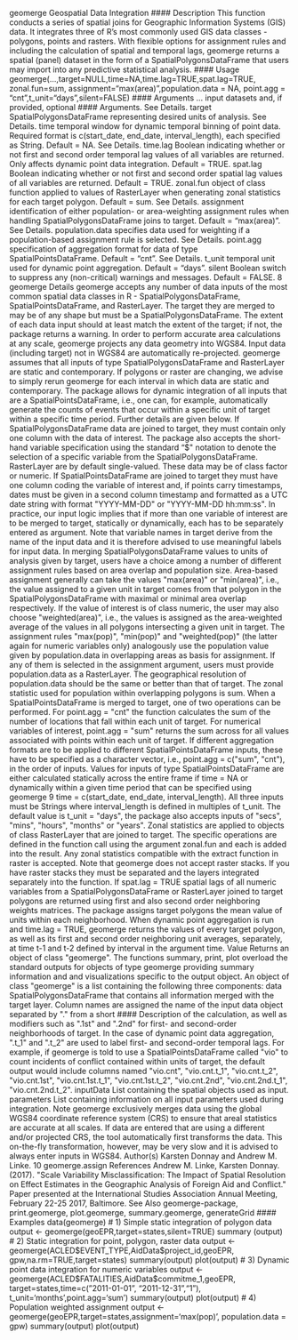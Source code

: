 
geomerge Geospatial Data Integration
#### Description
This function conducts a series of spatial joins for Geographic Information Systems (GIS) data. It
integrates three of R’s most commonly used GIS data classes - polygons, points and rasters. With
flexible options for assignment rules and including the calculation of spatial and temporal lags,
geomerge returns a spatial (panel) dataset in the form of a SpatialPolygonsDataFrame that users
may import into any predictive statistical analysis.
#### Usage
geomerge(...,target=NULL,time=NA,time.lag=TRUE,spat.lag=TRUE,
zonal.fun=sum, assignment="max(area)",population.data = NA,
point.agg = "cnt",t_unit="days",silent=FALSE)
#### Arguments
... input datasets and, if provided, optional #### Arguments. See Details.
target SpatialPolygonsDataFrame representing desired units of analysis. See Details.
time temporal window for dynamic temporal binning of point data. Required format
is c(start_date, end_date, interval_length), each specified as String.
Default = NA. See Details.
time.lag Boolean indicating whether or not first and second order temporal lag values of
all variables are returned. Only affects dynamic point data integration. Default
= TRUE.
spat.lag Boolean indicating whether or not first and second order spatial lag values of all
variables are returned. Default = TRUE.
zonal.fun object of class function applied to values of RasterLayer when generating
zonal statistics for each target polygon. Default = sum. See Details.
assignment identification of either population- or area-weighting assignment rules when
handling SpatialPolygonsDataFrame joins to target. Default = "max(area)".
See Details.
population.data
specifies data used for weighting if a population-based assignment rule is selected. See Details.
point.agg specification of aggregation format for data of type SpatialPointsDataFrame.
Default = "cnt". See Details.
t_unit temporal unit used for dynamic point aggregation. Default = "days".
silent Boolean switch to suppress any (non-critical) warnings and messages. Default
= FALSE.
8 geomerge
Details
geomerge accepts any number of data inputs of the most common spatial data classes in R -
SpatialPolygonsDataFrame, SpatialPointsDataFrame, and RasterLayer. The target they
are merged to may be of any shape but must be a SpatialPolygonsDataFrame. The extent of each
data input should at least match the extent of the target; if not, the package returns a warning. In
order to perform accurate area calculations at any scale, geomerge projects any data geometry into
WGS84. Input data (including target) not in WGS84 are automatically re-projected.
geomerge assumes that all inputs of type SpatialPolygonsDataFrame and RasterLayer are static
and contemporary. If polygons or raster are changing, we advise to simply rerun geomerge for each
interval in which data are static and contemporary. The package allows for dynamic integration of
all inputs that are a SpatialPointsDataFrame, i.e., one can, for example, automatically generate
the counts of events that occur within a specific unit of target within a specific time period. Further
details are given below.
If SpatialPolygonsDataFrame data are joined to target, they must contain only one column with
the data of interest. The package also accepts the short-hand variable specification using the standard "$" notation to denote the selection of a specific variable from the SpatialPolygonsDataFrame.
RasterLayer are by default single-valued. These data may be of class factor or numeric.
If SpatialPointsDataFrame are joined to target they must have one column coding the variable
of interest and, if points carry timestamps, dates must be given in a second column timestamp and
formatted as a UTC date string with format "YYYY-MM-DD" or "YYYY-MM-DD hh:mm:ss".
In practice, our input logic implies that if more than one variable of interest are to be merged to
target, statically or dynamically, each has to be separately entered as argument. Note that variable
names in target derive from the name of the input data and it is therefore advised to use meaningful
labels for input data.
In merging SpatialPolygonsDataFrame values to units of analysis given by target, users have a
choice among a number of different assignment rules based on area overlap and population size.
Area-based assignment generally can take the values "max(area)" or "min(area)", i.e., the value
assigned to a given unit in target comes from that polygon in the SpatialPolygonsDataFrame
with maximal or minimal area overlap respectively. If the value of interest is of class numeric, the
user may also choose "weighted(area)", i.e., the values is assigned as the area-weighted average
of the values in all polygons intersecting a given unit in target.
The assignment rules "max(pop)", "min(pop)" and "weighted(pop)" (the latter again for numeric
variables only) analogously use the population value given by population.data in overlapping areas as basis for assignment. If any of them is selected in the assignment argument, users must
provide population.data as a RasterLayer. The geographical resolution of population.data
should be the same or better than that of target. The zonal statistic used for population within
overlapping polygons is sum.
When a SpatialPointsDataFrame is merged to target, one of two operations can be performed.
For point.agg = "cnt" the function calculates the sum of the number of locations that fall within
each unit of target. For numerical variables of interest, point.agg = "sum" returns the sum
across for all values associated with points within each unit of target. If different aggregation
formats are to be applied to different SpatialPointsDataFrame inputs, these have to be specified
as a character vector, i.e., point.agg = c("sum", "cnt"), in the order of inputs.
Values for inputs of type SpatialPointsDataFrame are either calculated statically across the entire frame if time = NA or dynamically within a given time period that can be specified using
geomerge 9
time = c(start_date, end_date, interval_length). All three inputs must be Strings where
interval_length is defined in multiples of t_unit. The default value is t_unit = "days", the
package also accepts inputs of "secs", "mins", "hours", "months" or "years".
Zonal statistics are applied to objects of class RasterLayer that are joined to target. The specific
operations are defined in the function call using the argument zonal.fun and each is added into the
result. Any zonal statistics compatible with the extract function in raster is accepted. Note that
geomerge does not accept raster stacks. If you have raster stacks they must be separated and the
layers integrated separately into the function.
If spat.lag = TRUE spatial lags of all numeric variables from a SpatialPolygonsDataFrame or
RasterLayer joined to target polygons are returned using first and also second order neighboring weights matrices. The package assigns target polygons the mean value of units within each
neighborhood. When dynamic point aggregation is run and time.lag = TRUE, geomerge returns
the values of every target polygon, as well as its first and second order neighboring unit averages,
separately, at time t-1 and t-2 defined by interval in the argument time.
Value
Returns an object of class "geomerge".
The functions summary, print, plot overload the standard outputs for objects of type geomerge
providing summary information and and visualizations specific to the output object. An object of
class "geomerge" is a list containing the following three components:
data SpatialPolygonsDataFrame that contains all information merged with the target
layer. Column names are assigned the name of the input data object separated
by "." from a short #### Description of the calculation, as well as modifiers such
as ".1st" and ".2nd" for first- and second-order neighborhoods of target. In
the case of dynamic point data aggregation, ".t_1" and ".t_2" are used to label
first- and second-order temporal lags. For example, if geomerge is told to use
a SpatialPointsDataFrame called "vio" to count incidents of conflict contained within units of target, the default output would include columns named
"vio.cnt", "vio.cnt.t_1", "vio.cnt.t_2", "vio.cnt.1st", "vio.cnt.1st.t_1",
"vio.cnt.1st.t_2", "vio.cnt.2nd", "vio.cnt.2nd.t_1", "vio.cnt.2nd.t_2".
inputData List containing the spatial objects used as input.
parameters List containing information on all input parameters used during integration.
Note
geomerge exclusively merges data using the global WGS84 coordinate reference system (CRS) to
ensure that areal statistics are accurate at all scales. If data are entered that are using a different
and/or projected CRS, the tool automatically first transforms the data. This on-the-fly transformation, however, may be very slow and it is advised to always enter inputs in WGS84.
Author(s)
Karsten Donnay and Andrew M. Linke.
10 geomerge.assign
References
Andrew M. Linke, Karsten Donnay. (2017). "Scale Variability Misclassification: The Impact of
Spatial Resolution on Effect Estimates in the Geographic Analysis of Foreign Aid and Conflict."
Paper presented at the International Studies Association Annual Meeting, February 22-25 2017,
Baltimore.
See Also
geomerge-package, print.geomerge, plot.geomerge, summary.geomerge, generateGrid
#### Examples 
data(geomerge)
# 1) Simple static integration of polygon data
output <- geomerge(geoEPR,target=states,silent=TRUE)
summary (output)
# 2) Static integration for point, polygon, raster data
output <- geomerge(ACLED$EVENT_TYPE,AidData$project_id,geoEPR,
gpw,na.rm=TRUE,target=states)
summary(output)
plot(output)
# 3) Dynamic point data integration for numeric variables
output <- geomerge(ACLED$FATALITIES,AidData$commitme_1,geoEPR,
target=states,time=c("2011-01-01", "2011-12-31","1"),
t_unit='months',point.agg='sum')
summary(output)
plot(output)
# 4) Population weighted assignment
output <- geomerge(geoEPR,target=states,assignment='max(pop)',
population.data = gpw)
summary(output)
plot(output)
